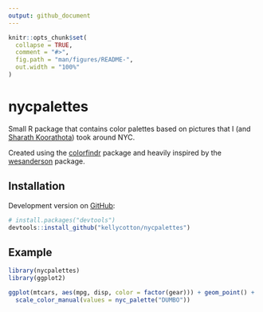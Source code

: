 ```yaml
---
output: github_document
---
```


<!-- README.md is generated from README.Rmd. Please edit that file -->

```r
knitr::opts_chunk$set(
  collapse = TRUE,
  comment = "#>",
  fig.path = "man/figures/README-",
  out.width = "100%"
)
```

# nycpalettes

<!-- badges: start -->
<!-- badges: end -->

Small R package that contains color palettes based on pictures that I
(and [Sharath Koorathota](https://github.com/schko)) took around NYC.

Created using the [colorfindr](https://github.com/zumbov2/colorfindr) package and heavily inspired by the [wesanderson](https://github.com/karthik/wesanderson) package.

## Installation

Development version on [GitHub](https://github.com/):

``` r
# install.packages("devtools")
devtools::install_github("kellycotton/nycpalettes")
```

## Example
```r
library(nycpalettes)
library(ggplot2)

ggplot(mtcars, aes(mpg, disp, color = factor(gear))) + geom_point() +
  scale_color_manual(values = nyc_palette("DUMBO"))
```

